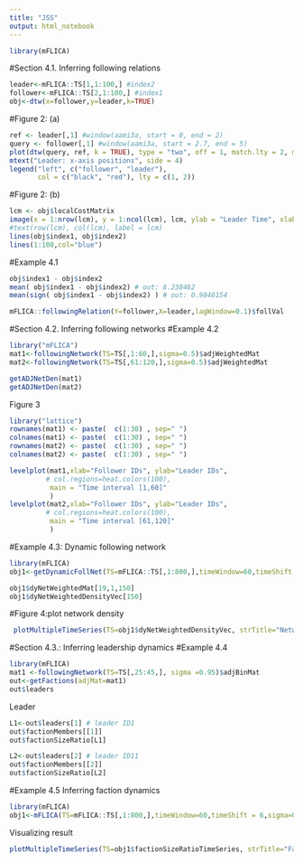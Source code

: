 ```yaml
---
title: "JSS"
output: html_notebook
---
```




```r
library(mFLICA)
```

#Section 4.1.  Inferring following relations
```r
leader<-mFLICA::TS[1,1:100,] #index2
follower<-mFLICA::TS[2,1:100,] #index1
obj<-dtw(x=follower,y=leader,k=TRUE)
```

#Figure 2:  (a) 
```r

ref <- leader[,1] #window(aami3a, start = 0, end = 2)
query <- follower[,1] #window(aami3a, start = 2.7, end = 5)
plot(dtw(query, ref, k = TRUE), type = "two", off = 1, match.lty = 2, match.indices = 100, xlab= "Time",  ylab= "Follower: x-axis positions")
mtext("Leader: x-axis positions", side = 4)
legend("left", c("follower", "leader"),
       col = c("black", "red"), lty = c(1, 2))
```

#Figure 2:  (b) 
```r
lcm <- obj$localCostMatrix
image(x = 1:nrow(lcm), y = 1:ncol(lcm), lcm, ylab = "Leader Time", xlab = "Follower Time")
#text(row(lcm), col(lcm), label = lcm)
lines(obj$index1, obj$index2)
lines(1:100,col="blue")
```
#Example 4.1
```r
obj$index1 - obj$index2
mean( obj$index1 - obj$index2) # out: 8.238462
mean(sign( obj$index1 - obj$index2) ) # out: 0.9846154
```
```r
mFLICA::followingRelation(Y=follower,X=leader,lagWindow=0.1)$follVal
```
#Section 4.2.  Inferring following networks
#Example 4.2
```r
library("mFLICA")
mat1<-followingNetwork(TS=TS[,1:60,],sigma=0.5)$adjWeightedMat
mat2<-followingNetwork(TS=TS[,61:120,],sigma=0.5)$adjWeightedMat
```
```r
getADJNetDen(mat1)
getADJNetDen(mat2)
```

Figure 3
```r
library("lattice")
rownames(mat1) <- paste(  c(1:30) , sep=" ")
colnames(mat1) <- paste(  c(1:30) , sep=" ")
rownames(mat2) <- paste(  c(1:30) , sep=" ")
colnames(mat2) <- paste(  c(1:30) , sep=" ")

levelplot(mat1,xlab="Follower IDs", ylab="Leader IDs",
         # col.regions=heat.colors(100),
          main = "Time interval [1,60]"
          )
levelplot(mat2,xlab="Follower IDs", ylab="Leader IDs",
         # col.regions=heat.colors(100),
          main = "Time interval [61,120]"
          )
```

#Example 4.3: Dynamic following network
```r
library(mFLICA)
obj1<-getDynamicFollNet(TS=mFLICA::TS[,1:800,],timeWindow=60,timeShift = 6,sigma=0.5)
```
```r
obj1$dyNetWeightedMat[19,1,150]
obj1$dyNetWeightedDensityVec[150]
```
#Figure 4:plot network density
```r
 plotMultipleTimeSeries(TS=obj1$dyNetWeightedDensityVec, strTitle="Network Dnesity")
```
#Section 4.3.:  Inferring leadership dynamics
#Example 4.4
```r
library(mFLICA)
mat1 <-followingNetwork(TS=TS[,25:45,], sigma =0.95)$adjBinMat
out<-getFactions(adjMat=mat1)
out$leaders
```
Leader
```r
L1<-out$leaders[1] # leader ID1
out$factionMembers[[1]]
out$factionSizeRatio[L1]
```
```r
L2<-out$leaders[2] # leader ID11
out$factionMembers[[2]]
out$factionSizeRatio[L2]
```

#Example 4.5
Inferring faction dynamics
```r
library(mFLICA)
obj1<-mFLICA(TS=mFLICA::TS[,1:800,],timeWindow=60,timeShift = 6,sigma=0.5)
```

Visualizing result
```r
plotMultipleTimeSeries(TS=obj1$factionSizeRatioTimeSeries, strTitle="Faction Size Ratios")
```
 
